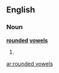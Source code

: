 ==English==

===Noun===
'''[[rounded]] [[vowels]]'''

# {{plural of|rounded vowel}}

[[ar:rounded vowels]]